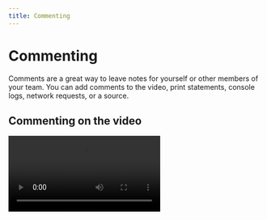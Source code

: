 ```yaml
---
title: Commenting
---
```


# Commenting

Comments are a great way to leave notes for yourself or other members of your team. You can add comments to the video, print statements, console logs, network requests, or a source.

## Commenting on the video

<Video src="/videos/add-viewer-comment_laetq.mp4" />

Maybe you created a replay to record a bug so you can pass it onto someone else. Before you do, it would be nice if you annotated it — this way the next person knows what they're looking at. 

To add comments on the video:

1. Click on the area of the screenshot you’d like to add a comment. Your comment is pinned to both the screenshot area and the point in time in the reply.
    - If you need to change where you add the comment, simply click anywhere else in the screen. You’ll see a “Move the marker” tooltip when hovering on the video.
2. In the **Comments panel** on the left side, add your comment.
3. Hit **Enter** to save.
    - To cancel, simply navigate to a different point in time in the Viewer or to DevTools mode before saving the comment.

You can also reply to comments and edit or delete your own comments. You can also attach a Loom video to any comment by clicking the paper clip icon.

## Adding a comment from a print statement

Click the blue comment button when the print statement panel is open to create a comment referencing that specific function. A link to the function will be added to the comment so others can easily jump to the line of code related to the comment.

![Print statement comment](/images/print-statement-comment_bnjwm.png)

## Adding a comment to a console log

Commenting on console logs is an incredibly useful way for keeping track of executed code and adding context for others on your team.

Add a comment to a console log two ways:

- Click the red Comment button on the console log itself.
- Click the red comment icon in the Print Statement panel when the marker for the console log is selected.

**Note:** If the comment icon is blue in the Print Statement panel, this will add a comment referencing the line of code, **not** the specific console log. Make sure a marker is selected in the print statement timeline to add a comment for a **console log**.

![Console log comment](/images/console-log-comment_zrsdm.png)

## Commenting on network requests

Click in to any network request to add a comment to that specific request. Once added, clicking on the comment will open the request in the Network Monitor.

![Netwrok request comment](/images/network-request-comment_rjzit.png)

## Adding a comment on a source

You can add a comment to any line of code directly from the **Editor.** To get started, click on the number in the gutter of the source and click “Add comment” on the pop-up. The line of code will be referenced directly in the comment so others can easily connect your comment to the source.

<Video src="/videos/add-line-comment_jqkzf.mp4" />